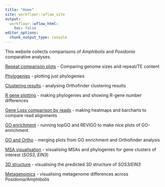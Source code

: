 ```yaml
---
title: "Home"
site: workflowr::wflow_site
output:
  workflowr::wflow_html:
    toc: false
editor_options:
  chunk_output_type: console
---
```


This website collects comparisons of *Amphibolis* and *Posidonia* comparative analyses.

[Repeat comparison plots](plot.html) - Comparing genome sizes and repeat/TE content

[Phylogenies](OTT.html) - plotting just phylogenies

[Clustering results](Orthofinder.html) - analysing Orthofinder clustering results

[R gene plotting](plotRgenes.html) - making phylogenies and showing R-gene number differences

[Gene Loss comparison by reads](GeneLossComparisonReads.html) - making heatmaps and barcharts to compare read alignments

[GO enrichment](GOenrichment.html) - running topGO and REVIGO to make nice plots of GO-enrichment

[GO and Ortho](GO_and_ortho.html) - merging plots from GO enrichment and Orthofinder analysis

[MSA visualisation](MSA.html) - visualising MSAs and phylogenies for gene clusters of interest (*SOS3*, *EIN3*)

[3D structure](ThreeDStructure.html) - visualising the predicted 3D structure of *SOS3*/*EIN3*

[Metagenomics]('metagenome.html') - visualising metagenome differences across Posidonia/Amphibolis
